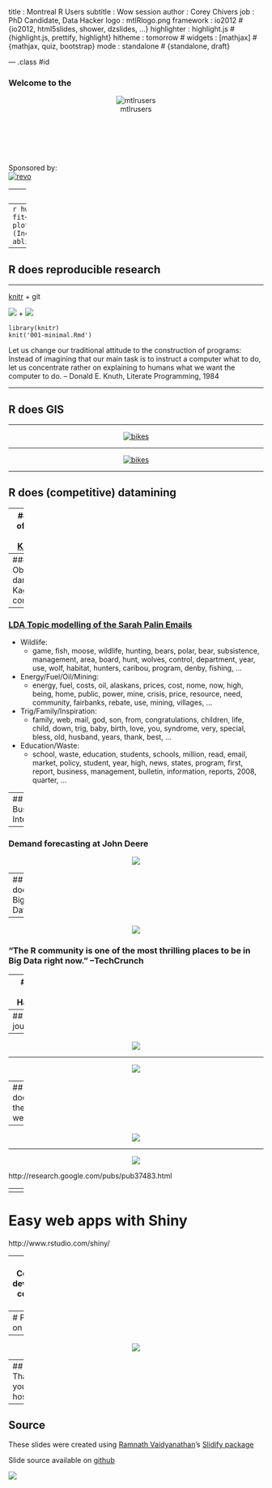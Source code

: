 title       : Montreal R Users
subtitle    : Wow session
author      : Corey Chivers
job         : PhD Candidate, Data Hacker
logo        : mtlRlogo.png
framework   : io2012        # {io2012, html5slides, shower, dzslides, ...}
highlighter : highlight.js  # {highlight.js, prettify, highlight}
hitheme     : tomorrow      # 
widgets     : [mathjax]     # {mathjax, quiz, bootstrap}
mode        : standalone    # {standalone, draft}

--- .class #id 

### Welcome to the

<center>![mtlrusers](assets/img/mtlRlogo_lrg2.png)</center>
<br>
<br>
<br>
<br>
<br>
Sponsored by:  
  [![revo](assets/img/RevolutionAnalytics.png)](http://www.revolutionanalytics.com/)

---
## R does statistics

--- 
```r
hw<-read.csv('data/heightweight.csv')
fit<-lm(hw$weightLb~hw$heightIn)
plot(hw$heightIn,hw$weightLb,xlab='Height (Inches)',ylab='Weight (Lbs)')
abline(fit,lty=2)
```

----
## R does reproducible research

---

[knitr](http://yihui.name/knitr/) + git 

![](assets/img/knit-logo.png) + ![](assets/img/octocat.png)

    library(knitr)
    knit('001-minimal.Rmd')
    
Let us change our traditional attitude to the construction of programs: Instead of imagining that our main task is to instruct a computer what to do, let us concentrate rather on explaining to humans what we want the computer to do.
 -- Donald E. Knuth, Literate Programming, 1984

---

## R does GIS

---

<center>[![bikes](assets/img/bike_ggplot.png)](http://spatialanalysis.co.uk/2012/02/great-maps-ggplot2/)</center>

---

<center>[![bikes](assets/img/2010-06-30.png)](http://www.youtube.com/watch?v=hJE2_XMdfTk)</center>


---

## R does (competitive) datamining

---
### Tool of choice for [Kagglers](http://kaggle.com/)

<center>[![](assets/img/kaggle-tools1.png)](http://blog.kaggle.com/2011/11/27/kagglers-favorite-tools/)</center>

---
### Observing dark worlds Kaggle competition
<center>[![](assets/img/sky248.png)](http://bayesianbiologist.com/2012/10/13/observing-dark-worlds-visualizing-dark-matters-distorting-effect-on-galaxies/)</center>

---
### [LDA Topic modelling of the Sarah Palin Emails](http://blog.echen.me/2011/06/27/topic-modeling-the-sarah-palin-emails/)
* Wildlife: 
  * game, fish, moose, wildlife, hunting, bears, polar, bear, subsistence, management, area, board, hunt, wolves, control, department, year, use, wolf, habitat, hunters, caribou, program, denby, fishing, …
  
* Energy/Fuel/Oil/Mining:
  * energy, fuel, costs, oil, alaskans, prices, cost, nome, now, high, being, home, public, power, mine, crisis, price, resource, need, community, fairbanks, rebate, use, mining, villages, …
  
* Trig/Family/Inspiration:
  * family, web, mail, god, son, from, congratulations, children, life, child, down, trig, baby, birth, love, you, syndrome, very, special, bless, old, husband, years, thank, best, …
  
* Education/Waste:
  * school, waste, education, students, schools, million, read, email, market, policy, student, year, high, news, states, program, first, report, business, management, bulletin, information, reports, 2008, quarter, …

---
## R does Business Intelligence

---

### Demand forecasting at John Deere

<center>[![](assets/img/john-deere.jpg)](http://www.revolutionanalytics.com/news-events/free-webinars/2012/order-fulfillment-forecasting-at-john-deere/)</center>

---
<center>[![](assets/img/R_for_BA.jpg)](http://www.amazon.com/R-Business-Analytics-A-Ohri/dp/1461443423)</center>

---
## R does Big Data

---
<center>[![](assets/img/techcrunch.png)](http://techcrunch.com/2012/10/27/big-data-right-now-five-trendy-open-source-technologies/)</center>

### "The R community is one of the most thrilling places to be in Big Data right now." --TechCrunch

---
### R and Hadoop

<center>[![](assets/img/rmr.png)](http://blog.revolutionanalytics.com/2011/09/mapreduce-hadoop-r.html)</center>

---
## R does journalism

---
<center>[![](assets/img/newyorktimes.png)](http://www.nytimes.com/interactive/2012/05/05/sports/baseball/mariano-rivera-and-his-peers.html?ref=baseball)</center>

---

<center>[![](assets/img/subOBAMA.jpg)](http://www.nytimes.com/imagepages/2008/04/16/us/20080416_OBAMA_GRAPHIC.html)</center>

---
## R does the web

---

<center>[![](assets/img/facebookvis.png)](https://www.facebook.com/notes/facebook-engineering/visualizing-friendships/469716398919)</center>

---

<center>![](assets/img/google_Rpaper.png)</center>

http://research.google.com/pubs/pub37483.html

---
<center>[![](assets/img/wajam.png)](http://www.wajam.com/)</center>

---

# Easy web apps with Shiny

http://www.rstudio.com/shiny/

---
## Community development, community support

---
# Packages on CRAN
<center>![](assets/img/fig_10_cran.png)</center>

---
<center>![](assets/img/ranks_slope.png)</center>

---
## Thank you for hosting!
<center>![title](../../latestLOGO.jpg)</center>

--- 
## Source

These slides were created using [Ramnath Vaidyanathan](https://github.com/ramnathv)'s [Slidify package](http://ramnathv.github.com/slidify/)

Slide source available on [github](https://github.com/MontrealRUserGroup/rwowdeck)

![](assets/img/octocat.png)